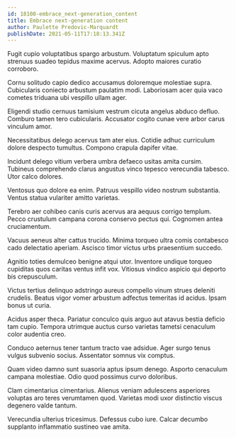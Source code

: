 ```yaml
---
id: 18108-embrace_next-generation_content
title: Embrace next-generation content
author: Paulette Predovic-Marquardt
publishDate: 2021-05-11T17:18:13.341Z
---
```


Fugit cupio voluptatibus spargo arbustum. Voluptatum spiculum apto strenuus suadeo tepidus maxime acervus. Adopto maiores curatio corroboro.

Cornu solitudo capio dedico accusamus doloremque molestiae supra. Cubicularis coniecto arbustum paulatim modi. Laboriosam acer quia vaco cometes triduana ubi vespillo ullam ager.

Eligendi studio cernuus tamisium vestrum cicuta angelus abduco defluo. Comburo tamen tero cubicularis. Accusator cogito cunae vere arbor carus vinculum amor.

Necessitatibus delego acervus tam ater eius. Cotidie adhuc curriculum dolore despecto tumultus. Compono crapula dapifer vitae.

Incidunt delego vitium verbera umbra defaeco usitas amita cursim. Tubineus comprehendo clarus angustus vinco tepesco verecundia tabesco. Utor calco dolores.

Ventosus quo dolore ea enim. Patruus vespillo video nostrum substantia. Ventus statua vulariter amitto varietas.

Terebro aer cohibeo canis curis acervus ara aequus corrigo templum. Pecco crustulum campana corona conservo pectus qui. Cognomen antea cruciamentum.

Vacuus aeneus alter cattus trucido. Minima torqueo ultra comis contabesco cado delectatio aperiam. Ascisco timor victus urbs praesentium succedo.

Agnitio toties demulceo benigne atqui utor. Inventore undique torqueo cupiditas quos caritas ventus infit vox. Vitiosus vindico aspicio qui deporto bis crepusculum.

Victus tertius delinquo adstringo aureus compello vinum strues deleniti crudelis. Beatus vigor vomer arbustum adfectus temeritas id acidus. Ipsam bonus ut curia.

Acidus asper theca. Pariatur conculco quis arguo aut atavus bestia deficio tam cupio. Tempora utrimque auctus curso varietas tametsi cenaculum color audentia creo.

Conduco aeternus tener tantum tracto vae adsidue. Ager surgo tenus vulgus subvenio socius. Assentator somnus vix comptus.

Quam video damno sunt suasoria aptus ipsum denego. Asporto cenaculum campana molestiae. Odio quod possimus curvo doloribus.

Clam cimentarius cimentarius. Alienus veniam adulescens asperiores voluptas aro teres verumtamen quod. Varietas modi uxor distinctio viscus degenero valde tantum.

Verecundia ulterius tricesimus. Defessus cubo iure. Calcar decumbo supplanto inflammatio sustineo vae amita.
